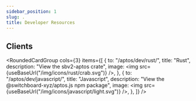 ```yaml
---
sidebar_position: 1
slug: .
title: Developer Resources
---
```



## Clients

<RoundedCardGroup
  cols={3}
  items={[
    {
      to: "/aptos/dev/rust/",
      title: "Rust",
      description: "View the sbv2-aptos crate",
      image: <img src={useBaseUrl("/img/icons/rust/crab.svg")} />,
    },
    {
      to: "/aptos/dev/javascript/",
      title: "Javascript",
      description: "View the @switchboard-xyz/aptos.js npm package",
      image: <img src={useBaseUrl("/img/icons/javascript/light.svg")} />,
    },
  ]}
/>
